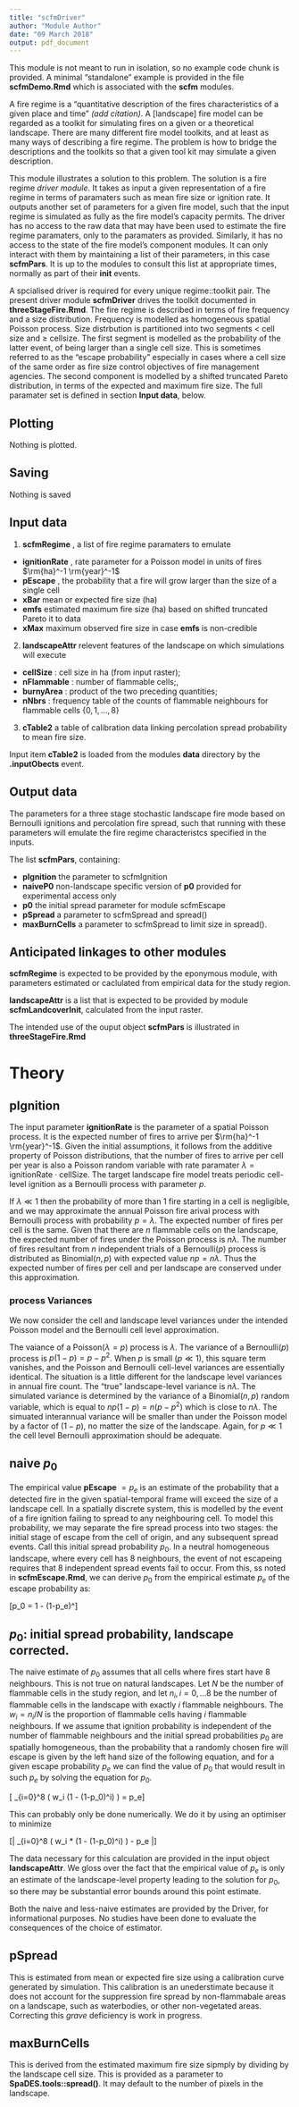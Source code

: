 ```yaml
---
title: "scfmDriver"
author: "Module Author"
date: "09 March 2018"
output: pdf_document
---
```


This module is not meant to run in isolation, so no example code chunk is provided. A minimal "standalone" example is provided in the file __scfmDemo.Rmd__ which is associated with the __scfm__ modules.

A fire regime is a "quantitative description of the fires characteristics of a given place and time" _(add citation)_. A [landscape] fire model can be regarded as a toolkit for simulating fires on a given or a theoretical landscape. There are many different fire model toolkits, and at least as many ways of describing a fire regime. The problem is how to bridge the descriptions and the toolkits so that a given tool kit may simulate a given description.

This module illustrates a solution to this problem. The solution is a fire regime _driver module_. It takes as input a given representation of a fire regime in terms of paramaters such as mean fire size or ignition rate. It outputs another set of parameters for a given fire model, such that the input regime is simulated as fully as the fire model's capacity permits. The driver has no access to the raw data that may have been used to estimate the fire regime paramaters, only to the paramaters as provided. Similarly, it has no access to the state of the fire model's component modules. It can only interact with them by maintaining a list of their parameters, in this case __scfmPars__. It is up to the modules to consult this list at appropriate times, normally as part of their __init__ events.

A spcialised driver is required for every unique regime::toolkit pair. The present driver module __scfmDriver__  drives the toolkit documented in __threeStageFire.Rmd__. The fire regime is described in terms of fire frequency and a size distribution. Frequency is modelled as homogeneous spatial Poisson process. Size distrbution is partitioned into two segments $<$ cell size and $\ge$ cellsize. The first segment is modelled as the probability of the latter event, of being larger than a single cell size. This is sometimes referred to as the "escape probability" especially in cases where a cell size of the same order as fire size control objectives of fire management agencies. The second component is modelled by a shifted truncated Pareto distribution, in terms of the expected and maximum fire size. The full paramater set is defined in section __Input data__, below.

## Plotting

Nothing is plotted.

## Saving

Nothing is saved


## Input data

1. __scfmRegime__ , a list of fire regime paramaters to emulate
 + __ignitionRate__ , rate parameter for a Poisson model in units of fires $\rm{ha}^-1 \rm{year}^-1$ 
 + __pEscape__ , the probability that a fire will grow larger than the size of a single cell
 + __xBar__   mean or expected fire size (ha) 
 + __emfs__   estimated maximum fire size (ha) based on shifted truncated Pareto it to data
 + __xMax__   maximum observed fire size in case __emfs__ is non-credible
 
2. __landscapeAttr__  relevent features of the landscape on which simulations will execute
  + __cellSize__ : cell size in ha (from input raster);
  + __nFlammable__ : number of flammable cells;,
  + __burnyArea__ : product of the two preceding quantities; 
  + __nNbrs__ :  frequency table of the counts of flammable neighbours for flammable cells $\{0,1,\ldots,8\}$
  
3. __cTable2__ a table of calibration data linking percolation spread probability to mean fire size.

Input item __cTable2__ is loaded from the modules __data__ directory by the __.inputObects__ event.

## Output data

The parameters for a three stage stochastic landscape fire mode based on Bernoulli ignitions and percolation fire spread, such that 
running with these parameters will emulate the fire regime characteristcs specified in the inputs. 

The list __scfmPars__, containing:

* __pIgnition__ the parameter to scfmIgnition
* __naiveP0__ non-landscape specific version of __p0__ provided for experimental access only
* __p0__ the initial spread parameter for module scfmEscape
* __pSpread__ a parameter to scfmSpread and spread()
* __maxBurnCells__ a parameter to scfmSpread to limit size in spread().
                     

## Anticipated linkages to other modules

__scfmRegime__ is expected to be provided by the eponymous module, with parameters estimated or caclulated from empirical data for the study region.

__landscapeAttr__ is a list that is expected to be provided by module __scfmLandcoverInit__, calculated from the input raster.

The intended use of the ouput object __scfmPars__ is illustrated in __threeStageFire.Rmd__


# Theory

## pIgnition

The input parameter __ignitionRate__ is the parameter of a spatial Poisson process. It is the expected number of fires to arrive per $\rm{ha}^-1 \rm{year}^-1$. Given the initial assumptions, it follows from the additive property of Poisson distributions, that the number of fires to arrive per cell per year is also a Poisson random variable with rate paramater $\lambda = \mathsf{ignitionRate} \cdot \mathsf{cellSize}$. The target landscape fire model treats periodic cell-level ignition as a Bernoulli process with parameter $p$. 

If $\lambda \ll 1$ then the probability of more than 1 fire starting in a cell is negligible, and we may approximate the annual Poisson fire arival process with Bernoulli process with probability $p=\lambda$. The expected number of fires per cell is the same. Given that there are $n$ flammable cells on the landscape, the expected number of fires under the Poisson process is $n \lambda$. The number of fires resultant from $n$ independent trials of a $\mathsf{Bernoulli}(p)$ process is distributed as $\mathsf{Binomial}(n,p)$ with expected value $np = n\lambda$. Thus the expected number of fires per cell and per landscape are conserved under this approximation. 

### process Variances
We now consider the cell and landscape level variances under the intended Poisson model and the Bernoulli cell level approximation.

The vaiance of a $\mathsf{Poisson}(\lambda=p)$ process is $\lambda$. The variance of a $\mathsf{Bernoulli}(p)$ process is $p(1-p) = p - p^2$. When $p$ is small ($p \ll 1$), this square term vanishes, and the Poisson and Bernoulli cell-level variances are essentially identical. The situation is a little different for the landscape level variances in annual fire count. The "true" landscape-level variance is $n\lambda$. The simulated variance is determined by the variance of a $\mathsf{Binomial}(n,p)$ random variable, which is equal to $n p (1-p) = n(p-p^2)$ which is close to $n\lambda$. The simuated interannual variance will be smaller than under the Poisson model by a factor of $(1-p)$, no matter the size of the landscape. Again, for $p\ll 1$ the cell level Bernoulli approximation should be adequate. 


## naive $p_0$

The empirical value __pEscape__ $=p_e$ is an estimate of the probability that a detected fire in the given spatial-temporal frame will exceed the size of a landscape cell. In a spatially discrete system, this is modelled by the event of a fire ignition failing to spread to any neighbouring cell. To model this probability, we may separate the fire spread process into two stages: the initial stage of escape from the cell of origin, and any subsequent spread events. Call this initial spread probability $p_0$.  In a neutral homogeneous landscape, where every cell has 8 neighbours, the event of not escapeing requires that 8 independent spread events fail to occur. From this, ss noted in __scfmEscape.Rmd__, we can derive $p_0$ from the empirical estimate $p_e$ of the escape probability as:

\[p_0 = 1 - (1-p_e)^\frac{1}{8}\]


## $p_0$: initial spread probability, landscape corrected.

The naive estimate of $p_0$ assumes that all cells where fires start have 8 neighbours. This is not true on natural landscapes. Let $N$ be the number of flammable cells in the study region, and 
let $n_i, i = 0,\ldots8$ be the number of flammable cells in the landscape with exactly $i$ flammable neighbours. The $w_i = n_i/N$ is the proportion of flammable cells having $i$ flammable neighbours. If we assume that ignition probability is independent of the number of flammable neighbours and the initial spread probabilities $p_0$ are spatially homogeneous, than the probability that a randomly chosen fire will escape is given by the left hand size of the following equation, and for a given escape probability $p_e$ we can find the value of $p_0$ that would result in such $p_e$ by solving the equation for $p_0$. 

\[ \sum_{i=0}^8 \left( w_i \cdot (1 - (1-p_0)^i) \right) = p_e\]
 
 This can probably only be done numerically. We do it by using an optimiser to minimize 
 
 \[\left| \sum_{i=0}^8 \left( w_i * (1 - (1-p_0)^i) \right) - p_e \right|\]
 
The data necessary for this calculation are provided in the input object __landscapeAttr__. We gloss over the fact that the empirical value of $p_e$ is only an estimate of the landscape-level property leading to the solution for $p_0$, so there may be substantial error bounds around this point estimate.  

Both the naive and less-naive estimates are provided by the Driver, for informational purposes. No studies have been done to evaluate the consequences of the choice of estimator.

## pSpread

This is estimated from mean or expected fire size using a calibration curve generated by simulation. This calibration is an unederstimate because it does not account for the suppression fire spread by non-flammabale areas on a landscape, such as waterbodies, or other non-vegetated areas. Correcting this _grave_ deficiency is work in progress.

## maxBurnCells

This is derived from the estimated maximum fire size sipmply by dividing by the landscape cell size. This is provided as a parameter to __SpaDES.tools::spread()__.  It may default to the number of pixels in the landscape. 

